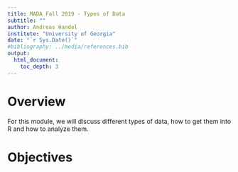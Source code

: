 ---
title: MADA Fall 2019 - Types of Data
subtitle: ""
author: Andreas Handel
institute: "University of Georgia"
date: "`r Sys.Date()`"
#bibliography: ../media/references.bib
output: 
  html_document:
    toc_depth: 3
---

# Overview

For this module, we will discuss different types of data, how to get them into R and how to analyze them.


# Objectives


